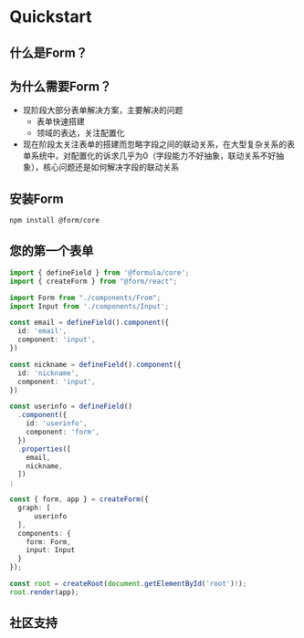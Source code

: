 # Quickstart

## 什么是Form？

## 为什么需要Form？

- 现阶段大部分表单解决方案，主要解决的问题
  - 表单快速搭建
  - 领域的表达，关注配置化
- 现在阶段太关注表单的搭建而忽略字段之间的联动关系，在大型复杂关系的表单系统中，对配置化的诉求几乎为0（字段能力不好抽象，联动关系不好抽象），核心问题还是如何解决字段的联动关系

## 安装Form

```bash
npm install @form/core
```

## 您的第一个表单

```typescript
import { defineField } from '@formula/core';
import { createForm } from "@form/react";

import Form from "./components/From";
import Input from './components/Input';

const email = defineField().component({
  id: 'email',
  component: 'input',
})

const nickname = defineField().component({
  id: 'nickname',
  component: 'input',
})

const userinfo = defineField()
  .component({
    id: 'userinfo',
    component: 'form',
  })
  .properties([
    email,
    nickname,
  ])
;

const { form, app } = createForm({
  graph: [
      userinfo
  ],
  components: {
    form: Form,
    input: Input
  }
});

const root = createRoot(document.getElementById('root')!);
root.render(app);
```

## 社区支持
